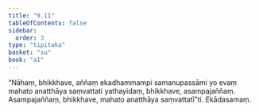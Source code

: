 ```yaml
---
title: "9.11"
tableOfContents: false
sidebar:
  order: 3
type: "tipitaka"
basket: "su"
book: "a1"
---
```



<DynamicBreadcrumb />

<Division number="92" book="a1" bookNo="15" page="15">

<Paragraph number="193" book="a1">
“Nāhaṃ, bhikkhave, aññaṃ ekadhammampi samanupassāmi yo evaṃ mahato anatthāya saṃvattati yathayidaṃ, bhikkhave, asampajaññaṃ. Asampajaññaṃ, bhikkhave, mahato anatthāya saṃvattatī”ti.

</Paragraph>
</Division>

<Paragraph number="194" type="center" book="a1">
Ekādasamaṃ.
</Paragraph>